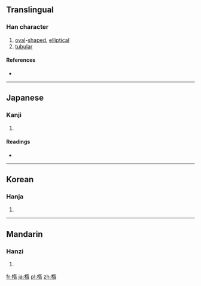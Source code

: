 {{also|橢}}
==Translingual==

===Han character===
{{Han char|rn=75|rad=木|as=09|sn=13|four=|canj=DKMB|ids=⿰木⿱左月}}

# [[oval]]-[[shape]]d, [[elliptical]]
# [[tubular]]

====References====
* {{Han ref|kx=0539.150|dkj=15133|dj=0927.010|hdz=21246.020|uh=6955|ud=26965}}

----

==Japanese==

===Kanji===
{{ja-kanji|grade=|rs=木09}}

# {{defn|lang=ja|sort=木09}}

====Readings====
* {{ja-readings|goon=[[た]] (ta)|kanon=[[た]] (ta)|kanyoon=[[だ]] (da)|kun=[[ぬく]] (nuku)}}

----

==Korean==

===Hanja===
{{ko-hanja|hangeul=타|eumhun=|rv=ta|mr=t'a|y=tha}}

# {{defn|lang=ko|sort=木09}}

----

==Mandarin==

===Hanzi===
{{cmn-hanzi|pin=[[jí]] ([[ji2]]), [[tuǒ]] ([[tuo3]])|wg=chi<sup>2</sup>, t'o<sup>3</sup>}}

# {{defn|lang=cmn|sort=木09}}

[[fr:楕]]
[[ja:楕]]
[[pl:楕]]
[[zh:楕]]